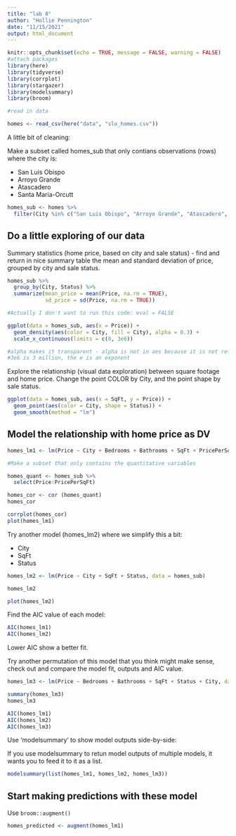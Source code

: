 ```yaml
---
title: "lab 8"
author: "Hollie Pennington"
date: "11/15/2021"
output: html_document
---
```


```r
knitr::opts_chunk$set(echo = TRUE, message = FALSE, warning = FALSE)
#attach packages
library(here)
library(tidyverse)
library(corrplot)
library(stargazer)
library(modelsummary)
library(broom)
```

```r
#read in data 

homes <- read_csv(here("data", "slo_homes.csv"))
```

A little bit of cleaning: 

Make a subset called homes_sub that only contians observations (rows) where the city is: 

- San Luis Obispo 
- Arroyo Grande 
- Atascadero 
- Santa Maria-Orcutt 

```r
homes_sub <- homes %>% 
  filter(City %in% c("San Luis Obispo", "Arroyo Grande", "Atascadero", "Santa Maria-Orcutt")) 
``` 

## Do a little exploring of our data 

Summary statistics (home price, based on city and sale status)
- find and return in nice summary table the mean and standard deviation of price, grouped by city and sale status. 

```r
homes_sub %>% 
  group_by(City, Status) %>% 
  summarize(mean_price = mean(Price, na.rm = TRUE), 
            sd_price = sd(Price, na.rm = TRUE))

#Actually I don't want to run this code: eval = FALSE 

ggplot(data = homes_sub, aes(x = Price)) + 
  geom_density(aes(color = City, fill = City), alpha = 0.3) + 
  scale_x_continuous(limits = c(0, 3e6))

#alpha makes it transparent - alpha is not in aes because it is not referring to a variable 
#3e6 is 3 million, the e is an exponent 
```

Explore the relationship (visual data exploration) between square footage and home price. Change the point COLOR by City, and the point shape by sale status. 

```r
ggplot(data = homes_sub, aes(x = SqFt, y = Price)) + 
  geom_point(aes(color = City, shape = Status)) + 
  geom_smooth(method = "lm")
```

## Model the relationship with home price as DV

```r
homes_lm1 <- lm(Price ~ City + Bedrooms + Bathrooms + SqFt + PricePerSqFt + Status, data = homes_sub)

#Make a subset that only contains the quantitative variables 

homes_quant <- homes_sub %>% 
  select(Price:PricePerSqFt) 

homes_cor <- cor (homes_quant)
homes_cor

corrplot(homes_cor)
plot(homes_lm1)
```

Try another model (homes_lm2) where we simplify this a bit: 

- City 
- SqFt 
- Status 

```r
homes_lm2 <- lm(Price ~ City + SqFt + Status, data = homes_sub)

homes_lm2

plot(homes_lm2)
```


Find the AIC value of each model:

```r
AIC(homes_lm1)
AIC(homes_lm2)
```
Lower AIC show a better fit. 


Try another permutation of this model that you think might make sense, check out and compare the model fit, outputs and AIC value. 

```r
homes_lm3 <- lm(Price ~ Bedrooms + Bathrooms + SqFt + Status + City, data = homes_sub)

summary(homes_lm3)
homes_lm3
```

```r
AIC(homes_lm1)
AIC(homes_lm2)
AIC(homes_lm3)
```

Use 'modelsummary' to show model outputs side-by-side: 

If you use modelsummary to retun model outputs of multiple models, it wants you to feed it to it as a list. 

```r
modelsummary(list(homes_lm1, homes_lm2, homes_lm3))
```

## Start making predictions with these model 

Use `broom::augment()` 

```r
homes_predicted <- augment(homes_lm1)
```

